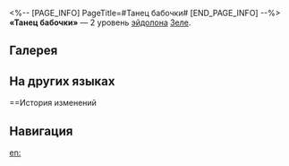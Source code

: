 <%-- [PAGE_INFO]
PageTitle=#Танец бабочки#
[END_PAGE_INFO] --%>
{{Эйдолон Инфобокс
|Название         = Танец бабочки
|Изображение      = Эйдолон Танец бабочки.png
|Персонаж         = Зеле
|Уровень          = 2
|Длительность     = 
|Описание         = Повышение скорости от навыка может складываться до 2 раз.
|Свойство1        = 
|Масштабирование1 = 
}}
'''«Танец бабочки»''' — 2 уровень [[эйдолон]]а [[Зеле]].

==Галерея==
{{Галерея|position=left|captionalign=center
|Персонаж Зеле Эйдолон 2.png|Осколок Эйдолона
}}

==На других языках==
{{На других языках
|en   = Dancing Butterfly
|zhs  = 蝶舞
|zht  = 蝶舞
|ja   = {{Rubi|蝶舞|ちょうぶ}}
|ko   = 나비춤
|es   = Danza de la mariposa
|fr   = Papillon dansant
|ru   = Танец бабочки
|th   = Dancing Butterfly
|vi   = Điệp Vũ
|de   = Schmetterlingstanz
|id   = Dancing Butterfly
|pt   = Borboleta Dançarina
}}

==История изменений
{{История изменений|3.5}}

==Навигация==
{{Навык Навбокс|Зеле}}

[[en:]]